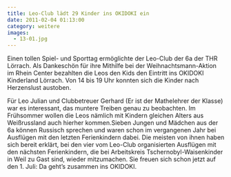 ```yaml
---
title: Leo-Club lädt 29 Kinder ins OKIDOKI ein
date: 2011-02-04 01:13:00
category: weitere
images:
  - 13-01.jpg
---
```


Einen tollen Spiel- und Sporttag ermöglichte der Leo-Club der 6a der THR Lörrach. Als Dankeschön für ihre Mithilfe bei der Weihnachtsmann-Aktion im Rhein Center bezahlten die Leos den Kids den Eintritt ins OKIDOKI Kinderland Lörrach. Von 14 bis 19 Uhr konnten sich die Kinder nach Herzenslust austoben.

Für Leo Julian und Clubbetreuer Gerhard (Er ist der Mathelehrer der Klasse) war es interessant, das muntere Treiben genau zu beobachten. Im Frühsommer wollen die Leos nämlich mit Kindern gleichen Alters aus Weißrussland auch hierher kommen.Sieben Jungen und Mädchen aus der 6a können Russisch sprechen und waren schon im vergangenen Jahr bei Ausflügen mit den letzten Ferienkindern dabei. Die meisten von ihnen haben sich bereit erklärt, bei den vier vom Leo-Club organisierten Ausflügen mit den nächsten Ferienkindern, die bei Arbeitskreis Tschernobyl-Waisenkinder in Weil zu Gast sind, wieder mitzumachen. Sie freuen sich schon jetzt auf den 1. Juli: Da geht’s zusammen ins OKIDOKI.
